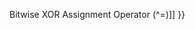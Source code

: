 {{Page_Title}}
{{Flags}}
{{Summary_Section|Performs a bitwise exclusive OR on two expressions.

}}
{{JS_Syntax|Formats={{JS_Syntax_Format
|Format= result '''=''' expression1 '''^''' expression2}}
|Values={{JS_Syntax_Parameter
|Name=result
|Required=
|Description=Any variable.}}{{JS_Syntax_Parameter
|Name=expression1
|Required=
|Description=Any expression.}}{{JS_Syntax_Parameter
|Name=expression2
|Required=
|Description=Any expression.}}
}}
{{Remarks_Section
|Remarks=The '''^''' operator looks at the binary representation of the values of two expressions and does a bitwise exclusive OR operation on them. The result of this operation behaves as follows:

 0101   (expression1)
 1100   (expression2)
 ----
 1001   (result)
When one, and only one, of the expressions has a 1 in a digit, the result has a 1 in that digit. Otherwise, the result has a 0 in that digit.
}}
{{See_Also_Section
|Manual_links=* [[javascript/operators/bitwise xor assignment{{!}}Bitwise XOR Assignment Operator (^=)]]
}}
{{Topics | JS Basic}}

{{External_Attribution
|Is_CC-BY-SA=No
|Sources=MSDN
|MDN_link=
|MSDN_link=http://msdn.microsoft.com/en-us/library/ie/ece515h6(v=vs.94).aspx
|HTML5Rocks_link=
}}
